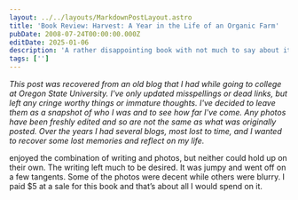 ```yaml
---
layout: ../../layouts/MarkdownPostLayout.astro
title: 'Book Review: Harvest: A Year in the Life of an Organic Farm'
pubDate: 2008-07-24T00:00:00.000Z
editDate: 2025-01-06
description: 'A rather disappointing book with not much to say about it'
tags: ['']
---
```



_This post was recovered from an old blog that I had while going to college at Oregon State University. I've only updated misspellings or dead links, but left any cringe worthy things or immature thoughts. I've decided to leave them as a snapshot of who I was and to see how far I've come. Any photos have been freshly edited and so are not the same as what was originally posted. Over the years I had several blogs, most lost to time, and I wanted to recover some lost memories and reflect on my life._

<DropCap letter='I' />
enjoyed the combination of writing and photos, but neither could hold up on their own. The writing left
much to be desired. It was jumpy and went off on a few tangents. Some of the photos were decent while
others were blurry. I paid $5 at a sale for this book and that’s about all I would spend on it.

